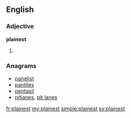 ==English==

===Adjective===
'''plainest'''

# {{superlative of|plain}}

===Anagrams===
* [[panelist#English|panelist]]
* [[pantiles#English|pantiles]]
* [[pentasil#English|pentasil]]
* [[pitlanes#English|pitlanes]], [[pit lanes#English|pit lanes]]

[[fr:plainest]]
[[my:plainest]]
[[simple:plainest]]
[[sv:plainest]]
